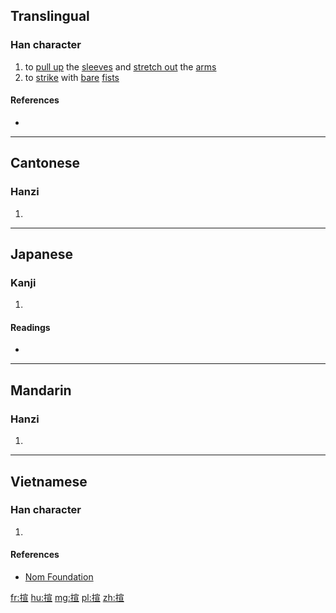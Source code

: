 {{also|拴}}
==Translingual==

===Han character===
{{Han char|rn=64|rad=手|as=09|sn=12|four=5301<sub>6</sub>|canj=手十一一 (QJMM)|ids=⿰[[扌]][[宣]]}}

# to [[pull up]] the [[sleeve]]s and [[stretch out]] the [[arm]]s
# to [[strike]] with [[bare]] [[fist]]s

====References====
* {{Han ref|kx=0441.160|dkj=12338|dj=0792.110|hdz=31924.040|uh=63CE|ud=25550|bh=D955|bd=55637}}

----

==Cantonese==

===Hanzi===
{{yue-hanzi|jyut=[[syun1]]|y=syun1}}

# {{defn|lang=yue|sort=手09}}

----

==Japanese==

===Kanji===
{{ja-kanji|grade=|rs=手09}}

# {{defn|lang=ja|sort=手09}}

====Readings====
* {{ja-readings|on=[[せん]] (sen)|kun=[[かかげる]] (kakageru)}}

----

==Mandarin==

===Hanzi===
{{cmn-hanzi|pin=[[xuān]] ([[xuan1]]), [[shuān]] ([[shuan1]])|wg=hsüan<sup>1</sup>, shuan<sup>1</sup>}}

# {{defn|lang=cmn|sort=手09}}

----

==Vietnamese==

===Han character===
{{vi-readings|rs=手09| hanviet = tuyên}}

# {{defn|lang=vi|sort=手09}}

====References====
*[http://nomfoundation.org/common/nom_details.php?codepoint=63ce Nom Foundation]

[[fr:揎]]
[[hu:揎]]
[[mg:揎]]
[[pl:揎]]
[[zh:揎]]